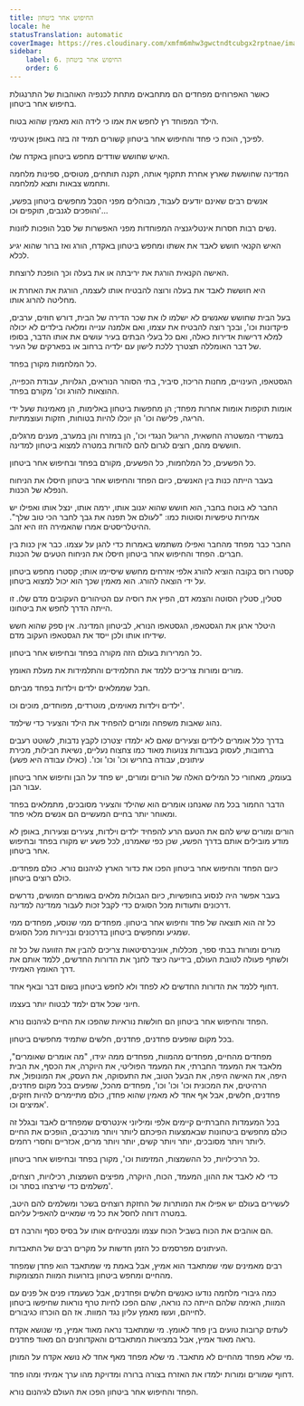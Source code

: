 ```yaml
---
title: החיפוש אחר ביטחון
locale: he
statusTranslation: automatic
coverImage: https://res.cloudinary.com/xmfm6mhw3gwctndtcubgx2rptnae/image/upload/v1740337243/small_cover_educacion_fundamental_a051170f1c.webp
sidebar:
    label: 6. החיפוש אחר ביטחון
    order: 6
---
```

כאשר האפרוחים מפחדים הם מתחבאים מתחת לכנפיה האוהבות של התרנגולת בחיפוש אחר ביטחון.

הילד המפוחד רץ לחפש את אמו כי לידה הוא מאמין שהוא בטוח.

לפיכך, הוכח כי פחד והחיפוש אחר ביטחון קשורים תמיד זה בזה באופן אינטימי.

האיש שחושש שודדים מחפש ביטחון באקדח שלו.

המדינה שחוששת שארץ אחרת תתקוף אותה, תקנה תותחים, מטוסים, ספינות מלחמה ותחמש צבאות ותצא למלחמה.

אנשים רבים שאינם יודעים לעבוד, מבוהלים מפני הסבל מחפשים ביטחון בפשע, והופכים לגנבים, תוקפים וכו'...

נשים רבות חסרות אינטליגנציה המפוחדות מפני האפשרות של סבל הופכות לזונות.

האיש הקנאי חושש לאבד את אשתו ומחפש ביטחון באקדח, הורג ואז ברור שהוא יגיע לכלא.

האישה הקנאית הורגת את יריבתה או את בעלה וכך הופכת לרוצחת.

היא חוששת לאבד את בעלה ורוצה להבטיח אותו לעצמה, הורגת את האחרת או מחליטה להרוג אותו.

בעל הבית שחושש שאנשים לא ישלמו לו את שכר הדירה של הבית, דורש חוזים, ערבים, פיקדונות וכו', ובכך רוצה להבטיח את עצמו, ואם אלמנה ענייה ומלאה בילדים לא יכולה למלא דרישות אדירות כאלה, ואם כל בעלי הבתים בעיר עושים את אותו הדבר, בסופו של דבר האומללה תצטרך ללכת לישון עם ילדיה ברחוב או בפארקים של העיר.

כל המלחמות מקורן בפחד.

הגסטאפו, העינויים, מחנות הריכוז, סיביר, בתי הסוהר הנוראים, הגלויות, עבודת הכפייה, ההוצאות להורג וכו' מקורם בפחד.

אומות תוקפות אומות אחרות מפחד; הן מחפשות ביטחון באלימות, הן מאמינות שעל ידי הריגה, פלישה וכו' הן יוכלו להיות בטוחות, חזקות ועוצמתיות.

במשרדי המשטרה החשאית, הריגול הנגדי וכו', הן במזרח והן במערב, מענים מרגלים, חוששים מהם, רוצים לגרום להם להודות במטרה למצוא ביטחון למדינה.

כל הפשעים, כל המלחמות, כל הפשעים, מקורם בפחד ובחיפוש אחר ביטחון.

בעבר הייתה כנות בין האנשים, כיום הפחד והחיפוש אחר ביטחון חיסלו את הניחוח הנפלא של הכנות.

החבר לא בוטח בחבר, הוא חושש שהוא יגנוב אותו, ירמה אותו, ינצל אותו ואפילו יש אמירות טיפשיות וסוטות כמו: "לעולם אל תפנה את גבך לחבר הכי טוב שלך". ההיטלריסטים אמרו שהאמירה הזו היא זהב.

החבר כבר מפחד מהחבר ואפילו משתמש באמרות כדי להגן על עצמו. כבר אין כנות בין חברים. הפחד והחיפוש אחר ביטחון חיסלו את הניחוח הטעים של הכנות.

קסטרו רוס בקובה הוציא להורג אלפי אזרחים מחשש שיסיימו אותו; קסטרו מחפש ביטחון על ידי הוצאה להורג. הוא מאמין שכך הוא יכול למצוא ביטחון.

סטלין, סטלין הסוטה והצמא דם, הפיץ את רוסיה עם הטיהורים העקובים מדם שלו. זו הייתה הדרך לחפש את ביטחונו.

היטלר ארגן את הגסטאפו, הגסטאפו הנורא, לביטחון המדינה. אין ספק שהוא חשש שידיחו אותו ולכן ייסד את הגסטאפו העקוב מדם.

כל המרירות בעולם הזה מקורה בפחד ובחיפוש אחר ביטחון.

מורים ומורות צריכים ללמד את התלמידים והתלמידות את מעלת האומץ.

חבל שממלאים ילדים וילדות בפחד מביתם.

ילדים וילדות מאוימים, מוטרדים, מפוחדים, מוכים וכו'.

נהוג שאבות משפחה ומורים להפחיד את הילד והצעיר כדי שילמד.

בדרך כלל אומרים לילדים וצעירים שאם לא ילמדו יצטרכו לקבץ נדבות, לשוטט רעבים ברחובות, לעסוק בעבודות צנועות מאוד כמו צחצוח נעליים, נשיאת חבילות, מכירת עיתונים, עבודה בחריש וכו' וכו' וכו'. (כאילו עבודה היא פשע)

בעומק, מאחורי כל המילים האלה של הורים ומורים, יש פחד על הבן וחיפוש אחר ביטחון עבור הבן.

הדבר החמור בכל מה שאנחנו אומרים הוא שהילד והצעיר מסובכים, מתמלאים בפחד ומאוחר יותר בחיים המעשיים הם אנשים מלאי פחד.

הורים ומורים שיש להם את הטעם הרע להפחיד ילדים וילדות, צעירים וצעירות, באופן לא מודע מובילים אותם בדרך הפשע, שכן כפי שאמרנו, לכל פשע יש מקורו בפחד ובחיפוש אחר ביטחון.

כיום הפחד והחיפוש אחר ביטחון הפכו את כדור הארץ לגיהנום נורא. כולם מפחדים. כולם רוצים ביטחון.

בעבר אפשר היה לנסוע בחופשיות, כיום הגבולות מלאים בשומרים חמושים, נדרשים דרכונים ותעודות מכל הסוגים כדי לקבל זכות לעבור ממדינה למדינה.

כל זה הוא תוצאה של פחד וחיפוש אחר ביטחון. מפחדים ממי שנוסע, מפחדים ממי שמגיע ומחפשים ביטחון בדרכונים ובניירות מכל הסוגים.

מורים ומורות בבתי ספר, מכללות, אוניברסיטאות צריכים להבין את הזוועה של כל זה ולשתף פעולה לטובת העולם, בידיעה כיצד לחנך את הדורות החדשים, ללמד אותם את דרך האומץ האמיתי.

דחוף ללמד את הדורות החדשים לא לפחד ולא לחפש ביטחון בשום דבר ובאף אחד.

חיוני שכל אדם ילמד לבטוח יותר בעצמו.

הפחד והחיפוש אחר ביטחון הם חולשות נוראיות שהפכו את החיים לגיהנום נורא.

בכל מקום שופעים פחדנים, פחדנים, חלשים שתמיד מחפשים ביטחון.

מפחדים מהחיים, מפחדים מהמוות, מפחדים ממה יגידו, "מה אומרים שאומרים", מלאבד את המעמד החברתי, את המעמד הפוליטי, את היוקרה, את הכסף, את הבית היפה, את האישה היפה, את הבעל הטוב, את התעסוקה, את העסק, את המונופול, את הרהיטים, את המכונית וכו' וכו' וכו', מפחדים מהכל, שופעים בכל מקום פחדנים, פחדנים, חלשים, אבל אף אחד לא מאמין שהוא פחדן, כולם מתיימרים להיות חזקים, אמיצים וכו'.

בכל המעמדות החברתיים קיימים אלפי ומיליוני אינטרסים שמפחדים לאבד ובגלל זה כולם מחפשים ביטחונות שבאמצעות הפיכתם ליותר ויותר מורכבים, הופכים את החיים ליותר ויותר מסובכים, יותר ויותר קשים, יותר ויותר מרים, אכזריים וחסרי רחמים.

כל הרכילויות, כל ההשמצות, המזימות וכו', מקורן בפחד ובחיפוש אחר ביטחון.

כדי לא לאבד את ההון, המעמד, הכוח, היוקרה, מפיצים השמצות, רכילויות, רוצחים, משלמים כדי שירצחו בסתר וכו'.

לעשירים בעולם יש אפילו את המותרות של החזקת רוצחים בשכר ומשלמים להם היטב, במטרה דוחה לחסל את כל מי שמאיים להאפיל עליהם.

הם אוהבים את הכוח בשביל הכוח עצמו ומבטיחים אותו על בסיס כסף והרבה דם.

העיתונים מפרסמים כל הזמן חדשות על מקרים רבים של התאבדות.

רבים מאמינים שמי שמתאבד הוא אמיץ, אבל באמת מי שמתאבד הוא פחדן שמפחד מהחיים ומחפש ביטחון בזרועות המוות המצומקות.

כמה גיבורי מלחמה נודעו כאנשים חלשים ופחדנים, אבל כשעמדו פנים אל פנים עם המוות, האימה שלהם הייתה כה נוראה, שהם הפכו לחיות טרף נוראות שחיפשו ביטחון לחייהם, ועשו מאמץ עליון נגד המוות. אז הם הוכרזו כגיבורים.

לעתים קרובות טועים בין פחד לאומץ. מי שמתאבד נראה מאוד אמיץ, מי שנושא אקדח נראה מאוד אמיץ, אבל במציאות המתאבדים והאקדוחנים הם מאוד פחדנים.

מי שלא מפחד מהחיים לא מתאבד. מי שלא מפחד מאף אחד לא נושא אקדח על המותן.

דחוף שמורים ומורות ילמדו את האזרח בצורה ברורה ומדויקת מהו ערך אמיתי ומהו פחד.

הפחד והחיפוש אחר ביטחון הפכו את העולם לגיהנום נורא.

